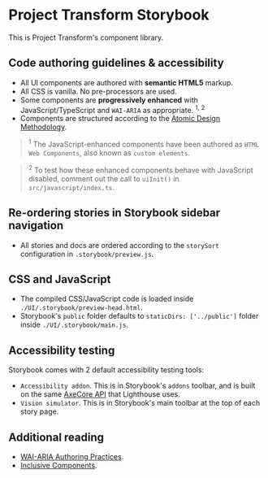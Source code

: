 
<Meta title="Introduction" />

# Project Transform Storybook
This is Project Transform's component library.

## Code authoring guidelines & accessibility
- All UI components are authored with **semantic HTML5** markup.
- All CSS is vanilla. No pre-processors are used.
- Some components are **progressively enhanced** with JavaScript/TypeScript and `WAI-ARIA` as appropriate. <sup>1, 2</sup>
- Components are structured according to the [Atomic Design Methodology](https://atomicdesign.bradfrost.com/chapter-2/).

> <sup>1</sup>
> The JavaScript-enhanced components have been authored as `HTML Web Components`, also known as `custom elements`.

> <sup>2</sup>
> To test how these enhanced components behave with JavaScript disabled, comment out the call to `uiInit()` in `src/javascript/index.ts`.

## Re-ordering stories in Storybook sidebar navigation
- All stories and docs are ordered according to the `storySort` configuration in `.storybook/preview.js`.

## CSS and JavaScript
- The compiled CSS/JavaScript code is loaded inside `./UI/.storybook/preview-head.html`.
- Storybook's `public` folder defaults to `staticDirs: ['../public']` folder inside `./UI/.storybook/main.js`.

## Accessibility testing
Storybook comes with 2 default accessibility testing tools:
- `Accessibility addon`. This is in Storybook's `addons` toolbar, and is built on the same [AxeCore API](https://www.deque.com/axe/) that Lighthouse uses.
- `Vision simulator`. This is in Storybook's main toolbar at the top of each story page.

## Additional reading
- [WAI-ARIA Authoring Practices](https://www.w3.org/WAI/ARIA/apg/).
- [Inclusive Components](https://inclusive-components.design/).
